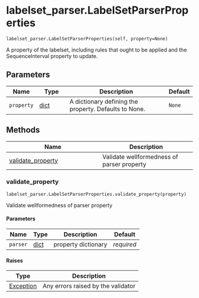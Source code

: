 # labelset_parser.LabelSetParserProperties { #fave_recode.labelset_parser.LabelSetParserProperties }

`labelset_parser.LabelSetParserProperties(self, property=None)`

A property of the labelset, including rules that
ought to be applied and the SequenceInterval property to update.

## Parameters

| Name       | Type           | Description                                           | Default   |
|------------|----------------|-------------------------------------------------------|-----------|
| `property` | [dict](`dict`) | A dictionary defining the property. Defaults to None. | `None`    |

## Methods

| Name | Description |
| --- | --- |
| [validate_property](#fave_recode.labelset_parser.LabelSetParserProperties.validate_property) | Validate wellformedness of parser property |

### validate_property { #fave_recode.labelset_parser.LabelSetParserProperties.validate_property }

`labelset_parser.LabelSetParserProperties.validate_property(property)`

Validate wellformedness of parser property

#### Parameters

| Name     | Type           | Description         | Default    |
|----------|----------------|---------------------|------------|
| `parser` | [dict](`dict`) | property dictionary | _required_ |

#### Raises

| Type                     | Description                        |
|--------------------------|------------------------------------|
| [Exception](`Exception`) | Any errors raised by the validator |